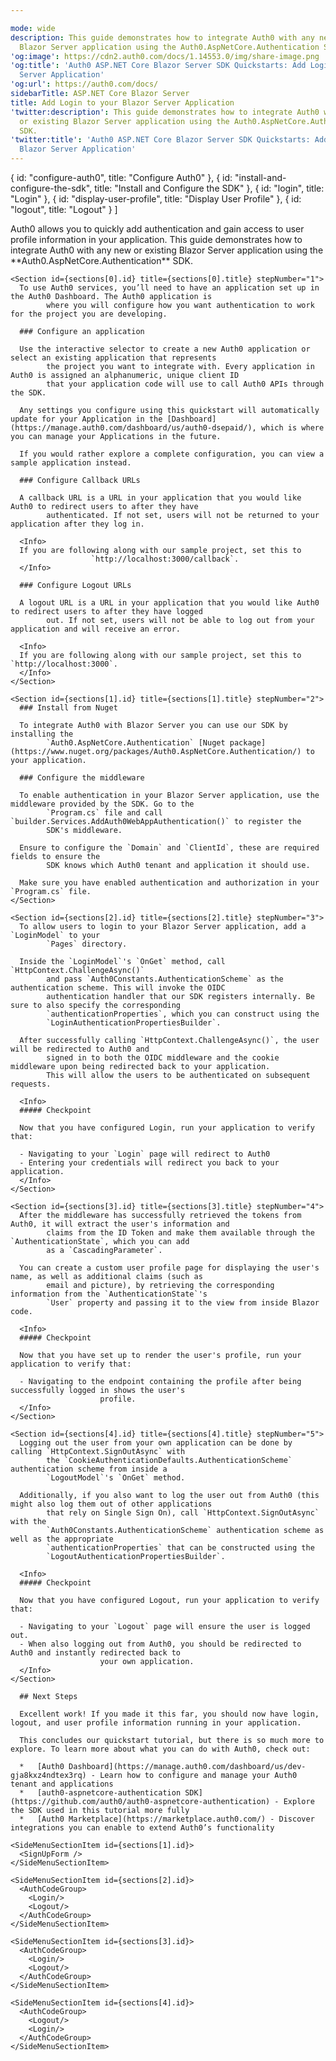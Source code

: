 ```yaml
---

mode: wide
description: This guide demonstrates how to integrate Auth0 with any new or existing
  Blazor Server application using the Auth0.AspNetCore.Authentication SDK.
'og:image': https://cdn2.auth0.com/docs/1.14553.0/img/share-image.png
'og:title': 'Auth0 ASP.NET Core Blazor Server SDK Quickstarts: Add Login to your Blazor
  Server Application'
'og:url': https://auth0.com/docs/
sidebarTitle: ASP.NET Core Blazor Server
title: Add Login to your Blazor Server Application
'twitter:description': This guide demonstrates how to integrate Auth0 with any new
  or existing Blazor Server application using the Auth0.AspNetCore.Authentication
  SDK.
'twitter:title': 'Auth0 ASP.NET Core Blazor Server SDK Quickstarts: Add Login to your
  Blazor Server Application'
---
```





<QuickstartButtons githubLink="https://github.com/auth0-samples/auth0-aspnetcore-blazor-server-samples/tree/main/Quickstart/Sample" downloadLink="https://auth0.auth0.com/u/login/"/>

  { id: "configure-auth0", title: "Configure Auth0" },
  { id: "install-and-configure-the-sdk", title: "Install and Configure the SDK" },
  { id: "login", title: "Login" },
  { id: "display-user-profile", title: "Display User Profile" },
  { id: "logout", title: "Logout" }
]

<Recipe>
  <Content>
    Auth0 allows you to quickly add authentication and gain access to user profile information in your application.
        This guide demonstrates how to integrate Auth0 with any new or existing Blazor Server application using the
        **Auth0.AspNetCore.Authentication** SDK.

    <Section id={sections[0].id} title={sections[0].title} stepNumber="1">
      To use Auth0 services, you’ll need to have an application set up in the Auth0 Dashboard. The Auth0 application is
            where you will configure how you want authentication to work for the project you are developing.

      ### Configure an application

      Use the interactive selector to create a new Auth0 application or select an existing application that represents
            the project you want to integrate with. Every application in Auth0 is assigned an alphanumeric, unique client ID
            that your application code will use to call Auth0 APIs through the SDK.

      Any settings you configure using this quickstart will automatically update for your Application in the [Dashboard](https://manage.auth0.com/dashboard/us/auth0-dsepaid/), which is where you can manage your Applications in the future.

      If you would rather explore a complete configuration, you can view a sample application instead.

      ### Configure Callback URLs

      A callback URL is a URL in your application that you would like Auth0 to redirect users to after they have
            authenticated. If not set, users will not be returned to your application after they log in.

      <Info>
      If you are following along with our sample project, set this to
                      `http://localhost:3000/callback`.
      </Info>

      ### Configure Logout URLs

      A logout URL is a URL in your application that you would like Auth0 to redirect users to after they have logged
            out. If not set, users will not be able to log out from your application and will receive an error.

      <Info>
      If you are following along with our sample project, set this to `http://localhost:3000`.
      </Info>
    </Section>

    <Section id={sections[1].id} title={sections[1].title} stepNumber="2">
      ### Install from Nuget

      To integrate Auth0 with Blazor Server you can use our SDK by installing the
            `Auth0.AspNetCore.Authentication` [Nuget package](https://www.nuget.org/packages/Auth0.AspNetCore.Authentication/) to your application.

      ### Configure the middleware

      To enable authentication in your Blazor Server application, use the middleware provided by the SDK. Go to the
            `Program.cs` file and call `builder.Services.AddAuth0WebAppAuthentication()` to register the
            SDK's middleware.

      Ensure to configure the `Domain` and `ClientId`, these are required fields to ensure the
            SDK knows which Auth0 tenant and application it should use.

      Make sure you have enabled authentication and authorization in your `Program.cs` file.
    </Section>

    <Section id={sections[2].id} title={sections[2].title} stepNumber="3">
      To allow users to login to your Blazor Server application, add a `LoginModel` to your
            `Pages` directory.

      Inside the `LoginModel`'s `OnGet` method, call `HttpContext.ChallengeAsync()`
            and pass `Auth0Constants.AuthenticationScheme` as the authentication scheme. This will invoke the OIDC
            authentication handler that our SDK registers internally. Be sure to also specify the corresponding
            `authenticationProperties`, which you can construct using the
            `LoginAuthenticationPropertiesBuilder`.

      After successfully calling `HttpContext.ChallengeAsync()`, the user will be redirected to Auth0 and
            signed in to both the OIDC middleware and the cookie middleware upon being redirected back to your application.
            This will allow the users to be authenticated on subsequent requests.

      <Info>
      ##### Checkpoint

      Now that you have configured Login, run your application to verify that:

      - Navigating to your `Login` page will redirect to Auth0
      - Entering your credentials will redirect you back to your application.
      </Info>
    </Section>

    <Section id={sections[3].id} title={sections[3].title} stepNumber="4">
      After the middleware has successfully retrieved the tokens from Auth0, it will extract the user's information and
            claims from the ID Token and make them available through the `AuthenticationState`, which you can add
            as a `CascadingParameter`.

      You can create a custom user profile page for displaying the user's name, as well as additional claims (such as
            email and picture), by retrieving the corresponding information from the `AuthenticationState`'s
            `User` property and passing it to the view from inside Blazor code.

      <Info>
      ##### Checkpoint

      Now that you have set up to render the user's profile, run your application to verify that:

      - Navigating to the endpoint containing the profile after being successfully logged in shows the user's
                        profile.
      </Info>
    </Section>

    <Section id={sections[4].id} title={sections[4].title} stepNumber="5">
      Logging out the user from your own application can be done by calling `HttpContext.SignOutAsync` with
            the `CookieAuthenticationDefaults.AuthenticationScheme` authentication scheme from inside a
            `LogoutModel`'s `OnGet` method.

      Additionally, if you also want to log the user out from Auth0 (this might also log them out of other applications
            that rely on Single Sign On), call `HttpContext.SignOutAsync` with the
            `Auth0Constants.AuthenticationScheme` authentication scheme as well as the appropriate
            `authenticationProperties` that can be constructed using the
            `LogoutAuthenticationPropertiesBuilder`.

      <Info>
      ##### Checkpoint

      Now that you have configured Logout, run your application to verify that:

      - Navigating to your `Logout` page will ensure the user is logged out.
      - When also logging out from Auth0, you should be redirected to Auth0 and instantly redirected back to
                        your own application.
      </Info>
    </Section>

      ## Next Steps

      Excellent work! If you made it this far, you should now have login, logout, and user profile information running in your application.

      This concludes our quickstart tutorial, but there is so much more to explore. To learn more about what you can do with Auth0, check out:

      *   [Auth0 Dashboard](https://manage.auth0.com/dashboard/us/dev-gja8kxz4ndtex3rq) - Learn how to configure and manage your Auth0 tenant and applications
      *   [auth0-aspnetcore-authentication SDK](https://github.com/auth0/auth0-aspnetcore-authentication) - Explore the SDK used in this tutorial more fully
      *   [Auth0 Marketplace](https://marketplace.auth0.com/) - Discover integrations you can enable to extend Auth0’s functionality
  </Content>

  <SideMenu sections={sections}>
    <SideMenuSectionItem id={sections[0].id}>
      <SignUpForm />
    </SideMenuSectionItem>

    <SideMenuSectionItem id={sections[1].id}>
      <SignUpForm />
    </SideMenuSectionItem>

    <SideMenuSectionItem id={sections[2].id}>
      <AuthCodeGroup>
        <Login/>
        <Logout/>
      </AuthCodeGroup>
    </SideMenuSectionItem>

    <SideMenuSectionItem id={sections[3].id}>
      <AuthCodeGroup>
        <Login/>
        <Logout/>
      </AuthCodeGroup>
    </SideMenuSectionItem>

    <SideMenuSectionItem id={sections[4].id}>
      <AuthCodeGroup>
        <Logout/>
        <Login/>
      </AuthCodeGroup>
    </SideMenuSectionItem>

  </SideMenu>
</Recipe>
